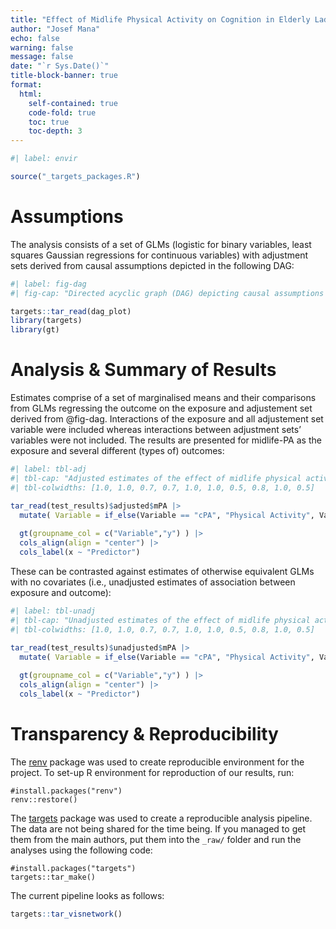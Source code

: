 ```yaml
---
title: "Effect of Midlife Physical Activity on Cognition in Elderly Ladies"
author: "Josef Mana"
echo: false
warning: false
message: false
date: "`r Sys.Date()`"
title-block-banner: true
format:
  html: 
    self-contained: true
    code-fold: true
    toc: true
    toc-depth: 3
---
```


```r
#| label: envir

source("_targets_packages.R")

```

# Assumptions

The analysis consists of a set of GLMs (logistic for binary variables, least squares Gaussian regressions for continuous variables) with adjustment sets derived from causal assumptions depicted in the following DAG:

```r
#| label: fig-dag
#| fig-cap: "Directed acyclic graph (DAG) depicting causal assumptions about relations of variables under investigation. The 'S' node represents the **s**election process that is automatically conditioned on in the sapmle (which is being indicated by a square)."

targets::tar_read(dag_plot)
library(targets)
library(gt)

```


# Analysis & Summary of Results

Estimates comprise of a set of marginalised means and their comparisons from GLMs regressing the outcome on the exposure and adjustement set derived from @fig-dag. Interactions of the exposure and all adjustement set variable were included whereas interactions between adjustment sets' variables were not included. The results are presented for midlife-PA as the exposure and several different (types of) outcomes:

```r
#| label: tbl-adj
#| tbl-cap: "Adjusted estimates of the effect of midlife physical activity (m-PA) on cognitive, affective, and physical outcomes of interest. Under the hypothesis presented in @fig-dag, these estimates represent unbiased estimates of total causal effect in the current sample."
#| tbl-colwidths: [1.0, 1.0, 0.7, 0.7, 1.0, 1.0, 0.5, 0.8, 1.0, 0.5]

tar_read(test_results)$adjusted$mPA |>
  mutate( Variable = if_else(Variable == "cPA", "Physical Activity", Variable) ) |>
  
  gt(groupname_col = c("Variable","y") ) |>
  cols_align(align = "center") |>
  cols_label(x ~ "Predictor")

```

These can be contrasted against estimates of otherwise equivalent GLMs with no covariates (i.e., unadjusted estimates of association between exposure and outcome):

```r
#| label: tbl-unadj
#| tbl-cap: "Unadjusted estimates of the effect of midlife physical activity (m-PA) on cognitive, affective, and physical outcomes of interest. Under the hypothesis presented in @fig-dag, these estimates are biased estimates of total causal effect due to confounding by common causes."
#| tbl-colwidths: [1.0, 1.0, 0.7, 0.7, 1.0, 1.0, 0.5, 0.8, 1.0, 0.5]

tar_read(test_results)$unadjusted$mPA |>
  mutate( Variable = if_else(Variable == "cPA", "Physical Activity", Variable) ) |>
  
  gt(groupname_col = c("Variable","y") ) |>
  cols_align(align = "center") |>
  cols_label(x ~ "Predictor")

```

# Transparency & Reproducibility

The [renv](https://rstudio.github.io/renv/) package was used to create reproducible environment for the project.
To set-up R environment for reproduction of our results, run:

```
#install.packages("renv")
renv::restore()
```

The [targets](https://docs.ropensci.org/targets/) package was used to create a reproducible analysis pipeline.
The data are not being shared for the time being. If you managed to get them from the main authors, put them into
the `_raw/` folder and run the analyses using the following code:

```
#install.packages("targets")
targets::tar_make()
```

The current pipeline looks as follows:

```r
targets::tar_visnetwork()
```
